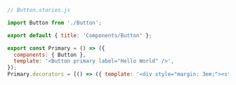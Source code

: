 ```js
// Button.stories.js

import Button from './Button';

export default { title: 'Components/Button' };

export const Primary = () => ({
  components: { Button },
  template: '<Button primary label="Hello World" />',
});
Primary.decorators = [() => ({ template: '<div style="margin: 3em;"><story /></div>' })];
```
